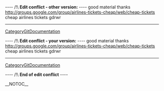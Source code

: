 
---- /!\ <b>Edit conflict - other version:</b> ----
good material thanks http://groups.google.com/group/airlines-tickets-cheap/web/cheap-tickets cheap airlines tickets  gdrwr
----
[[CategoryGitDocumentation]]

---- /!\ <b>Edit conflict - your version:</b> ----
good material thanks http://groups.google.com/group/airlines-tickets-cheap/web/cheap-tickets cheap airlines tickets  gdrwr
----
[[CategoryGitDocumentation]]

---- /!\ <b>End of edit conflict</b> ----

__NOTOC__